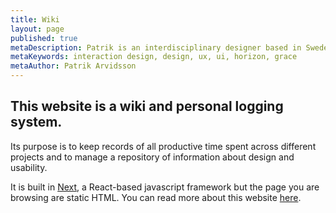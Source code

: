 ```yaml
---
title: Wiki
layout: page
published: true
metaDescription: Patrik is an interdisciplinary designer based in Sweden. He helps clients reimagine, prototype and design solutions for user interaction problems.
metaKeywords: interaction design, design, ux, ui, horizon, grace
metaAuthor: Patrik Arvidsson
---
```



## This website is a wiki and personal logging system.

Its purpose is to keep records of all productive time spent across different projects and to manage a repository of information about design and usability.

It is built in [Next](https://nextjs.org/), a React-based javascript framework but the page you are browsing are static HTML. You can read more about this website [here](/wiki/projects/horizon).

<Portfolio entries={wikiPages} />

